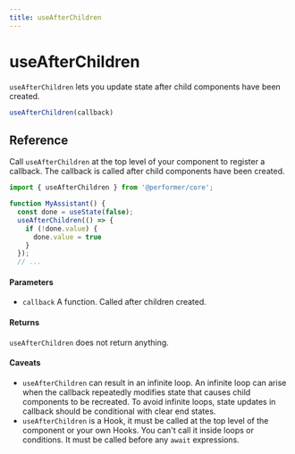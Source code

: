 ```yaml
---
title: useAfterChildren
---
```


# useAfterChildren

`useAfterChildren` lets you update state after child components have been created.

```js
useAfterChildren(callback)
```

## Reference

Call `useAfterChildren` at the top level of your component to register a callback. The callback is called after child components have been created.

```js
import { useAfterChildren } from '@performer/core';

function MyAssistant() {
  const done = useState(false);
  useAfterChildren(() => {
    if (!done.value) {
      done.value = true
    }
  });
  // ...
```

#### Parameters

* `callback` A function. Called after children created.

#### Returns

`useAfterChildren` does not return anything.

#### Caveats

- `useAfterChildren` can result in an infinite loop. An infinite loop can arise when the callback repeatedly modifies state that causes child components to be recreated. To avoid infinite loops, state updates in callback should be conditional with clear end states.
- `useAfterChildren` is a Hook, it must be called at the top level of the component or your own Hooks. You can't call it inside loops or conditions. It must be called before any `await` expressions.
